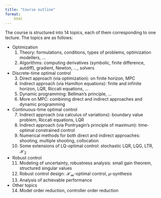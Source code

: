 ```yaml
---
title: "Course outline"
format:
    html     
---
```


The course is structured into 14 topics, each of them corresponding to one lecture. The topics are as follows:

- Optimization 
    1. Theory: formulations, conditions, types of problems, optimization modellers, ...
    2. Algorithms: computing derivatives (symbolic, finite difference, autdiff),  gradient, Newton, ..., solvers 
- Discrete-time optimal control
    3. Direct approach (via optimization): on finite horizon, MPC
    4. Indirect approach (via Hamilton equations): finite and infinite horizon, LQR, Riccati equations, ...
    5. Dynamic programming: Bellman's principle, ...
    6. More on MPC: combining direct and indirect approaches and dynamic programming
- Continuous-time optimal control
    7. Indirect approach (via calculus of variations): boundary value problem, Riccati equations, LQR
    8. Indirect approach (via Pontryagin's principle of maximum): time-optimal constrained control
    9. Numerical methods for both direct and indirect approaches: shooting, multiple shooting, collocation
    10. Some extensions of LQ-optimal control: stochastic LQR, LQG, LTR, $\mathcal{H}_2$
- Robust control
    11. Modeling of uncertainty, robustness analysis: small gain theorem, structured singular values
    12. Robust control design: $\mathcal{H}_\infty$-optimal control, $\mu$-synthesis
    13. Analysis of achievable performance
- Other topics
    14. Model order reduction, controller order reduction
